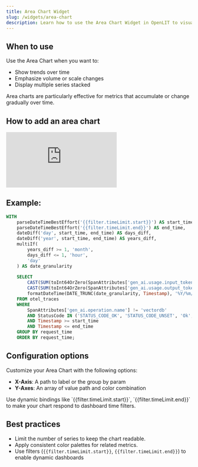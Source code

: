 ```yaml
---
title: Area Chart Widget
slug: /widgets/area-chart
description: Learn how to use the Area Chart Widget in OpenLIT to visualize time-based trends using ClickHouse queries and dynamic parameters.
---
```


## When to use

Use the Area Chart when you want to:

- Show trends over time  
- Emphasize volume or scale changes  
- Display multiple series stacked

Area charts are particularly effective for metrics that accumulate or change gradually over time.

## How to add an area chart

<iframe className="w-full aspect-video" src="https://www.youtube.com/embed/4ciEi2LcVNk?list=PLgErWFh-dyiGp9yUDnnx67wHEeNqzzMXZ" title="How to Use the Area Chart Widget in OpenLIT – Visualize Trends Over Time" frameborder="0" allow="accelerometer; autoplay; clipboard-write; encrypted-media; gyroscope; picture-in-picture; web-share" referrerpolicy="strict-origin-when-cross-origin" allowfullscreen></iframe>

## Example: 

```sql
WITH
	parseDateTimeBestEffort('{{filter.timeLimit.start}}') AS start_time,
	parseDateTimeBestEffort('{{filter.timeLimit.end}}') AS end_time,
	dateDiff('day', start_time, end_time) AS days_diff,
	dateDiff('year', start_time, end_time) AS years_diff,
	multiIf(
	    years_diff >= 1, 'month',
	    days_diff <= 1, 'hour',
	    'day'
	) AS date_granularity  
	
	SELECT 
		CAST(SUM(toInt64OrZero(SpanAttributes['gen_ai.usage.input_tokens'])) AS INTEGER) AS prompt_tokens, 
		CAST(SUM(toInt64OrZero(SpanAttributes['gen_ai.usage.output_tokens'])) AS INTEGER) AS completion_tokens, 
		formatDateTime(DATE_TRUNC(date_granularity, Timestamp), '%Y/%m/%d %R') AS request_time 
	FROM otel_traces  
	WHERE  
		SpanAttributes['gen_ai.operation.name'] != 'vectordb' 
		AND StatusCode IN ('STATUS_CODE_OK', 'STATUS_CODE_UNSET', 'Ok', 'Unset') 
		AND Timestamp >= start_time 
		AND Timestamp <= end_time 
	GROUP BY request_time 
	ORDER BY request_time;

```

## Configuration options

Customize your Area Chart with the following options:

* **X-Axis**: A path to label or the group by param
* **Y-Axes**: An array of value path and color combination

<Tip>
Use dynamic bindings like `{{filter.timeLimit.start}}`, `{{filter.timeLimit.end}}` to make your chart respond to dashboard time filters.
</Tip>


## Best practices

* Limit the number of series to keep the chart readable.
* Apply consistent color palettes for related metrics.
* Use filters (`{{filter.timeLimit.start}}`, `{{filter.timeLimit.end}}`) to enable dynamic dashboards
